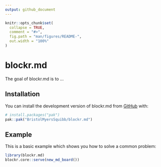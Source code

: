 ```yaml
---
output: github_document
---
```


<!-- README.md is generated from README.Rmd. Please edit that file -->

```r
knitr::opts_chunk$set(
  collapse = TRUE,
  comment = "#>",
  fig.path = "man/figures/README-",
  out.width = "100%"
)
```

# blockr.md

<!-- badges: start -->
<!-- badges: end -->

The goal of blockr.md is to ...

## Installation

You can install the development version of blockr.md from [GitHub](https://github.com/) with:

``` r
# install.packages("pak")
pak::pak("BristolMyersSquibb/blockr.md")
```

## Example

This is a basic example which shows you how to solve a common problem:

```r
library(blockr.md)
blockr.core::serve(new_md_board())
```
